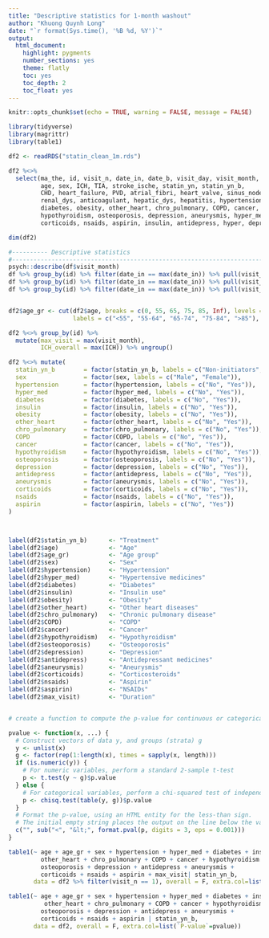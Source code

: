 ```yaml
---
title: "Descriptive statistics for 1-month washout"
author: "Khuong Quynh Long"
date: "`r format(Sys.time(), '%B %d, %Y')`"
output:
  html_document:
    highlight: pygments
    number_sections: yes
    theme: flatly
    toc: yes
    toc_depth: 2
    toc_float: yes
---
```


```r
knitr::opts_chunk$set(echo = TRUE, warning = FALSE, message = FALSE)
```

```r
library(tidyverse)
library(magrittr)
library(table1)
```




```r
df2 <- readRDS("statin_clean_1m.rds")

df2 %<>%
  select(ma_the, id, visit_n, date_in, date_b, visit_day, visit_month,
         age, sex, ICH, TIA, stroke_ische, statin_yn, statin_yn_b,
         CHD, heart_failure, PVD, atrial_fibri, heart_valve, sinus_node, 
         renal_dys, anticoagulant, hepatic_dys, hepatitis, hypertension,
         diabetes, obesity, other_heart, chro_pulmonary, COPD, cancer,
         hypothyroidism, osteoporosis, depression, aneurysmis, hyper_med, 
         corticoids, nsaids, aspirin, insulin, antidepress, hyper, depress) 

dim(df2)
```


```r
#---------- Descriptive statistics
#-------------------------------------------------------------------------------
psych::describe(df$visit_month)
df %>% group_by(id) %>% filter(date_in == max(date_in)) %>% pull(visit_month) %>% hist()
df %>% group_by(id) %>% filter(date_in == max(date_in)) %>% pull(visit_month) %>% round() %>% table()
df %>% group_by(id) %>% filter(date_in == max(date_in)) %>% pull(visit_month) %>% round() %>% table() %>% prop.table()


df2$age_gr <- cut(df2$age, breaks = c(0, 55, 65, 75, 85, Inf), levels = c(1, 2, 3, 4),
                  labels = c("<55", "55-64", "65-74", "75-84", ">85"), right = F)

df2 %<>% group_by(id) %>%
  mutate(max_visit = max(visit_month),
         ICH_overall = max(ICH)) %>% ungroup()

df2 %<>% mutate(
  statin_yn_b        = factor(statin_yn_b, labels = c("Non-initiators", "Initiators")),
  sex                = factor(sex, labels = c("Male", "Female")),
  hypertension       = factor(hypertension, labels = c("No", "Yes")),
  hyper_med          = factor(hyper_med, labels = c("No", "Yes")),
  diabetes           = factor(diabetes, labels = c("No", "Yes")),
  insulin            = factor(insulin, labels = c("No", "Yes")),
  obesity            = factor(obesity, labels = c("No", "Yes")),
  other_heart        = factor(other_heart, labels = c("No", "Yes")),
  chro_pulmonary     = factor(chro_pulmonary, labels = c("No", "Yes")),
  COPD               = factor(COPD, labels = c("No", "Yes")),
  cancer             = factor(cancer, labels = c("No", "Yes")),
  hypothyroidism     = factor(hypothyroidism, labels = c("No", "Yes")),
  osteoporosis       = factor(osteoporosis, labels = c("No", "Yes")),
  depression         = factor(depression, labels = c("No", "Yes")),
  antidepress        = factor(antidepress, labels = c("No", "Yes")),
  aneurysmis         = factor(aneurysmis, labels = c("No", "Yes")),
  corticoids         = factor(corticoids, labels = c("No", "Yes")),
  nsaids             = factor(nsaids, labels = c("No", "Yes")),
  aspirin            = factor(aspirin, labels = c("No", "Yes"))
)



label(df2$statin_yn_b)      <- "Treatment"
label(df2$age)              <- "Age"
label(df2$age_gr)           <- "Age group"
label(df2$sex)              <- "Sex"
label(df2$hypertension)     <- "Hypertension"
label(df2$hyper_med)        <- "Hypertensive medicines"
label(df2$diabetes)         <- "Diabetes"
label(df2$insulin)          <- "Insulin use"
label(df2$obesity)          <- "Obesity"
label(df2$other_heart)      <- "Other heart diseases"
label(df2$chro_pulmonary)   <- "Chronic pulmonary disease"
label(df2$COPD)             <- "COPD"
label(df2$cancer)           <- "Cancer"
label(df2$hypothyroidism)   <- "Hypothyroidism"
label(df2$osteoporosis)     <- "Osteoporosis"
label(df2$depression)       <- "Depression"
label(df2$antidepress)      <- "Antidepressant medicines"
label(df2$aneurysmis)       <- "Aneurysmis"
label(df2$corticoids)       <- "Corticosteroids"
label(df2$nsaids)           <- "Aspirin"
label(df2$aspirin)          <- "NSAIDs"
label(df2$max_visit)        <- "Duration"


# create a function to compute the p-value for continuous or categorical variables.

pvalue <- function(x, ...) {
  # Construct vectors of data y, and groups (strata) g
  y <- unlist(x)
  g <- factor(rep(1:length(x), times = sapply(x, length)))
  if (is.numeric(y)) {
    # For numeric variables, perform a standard 2-sample t-test
    p <- t.test(y ~ g)$p.value
  } else {
    # For categorical variables, perform a chi-squared test of independence
    p <- chisq.test(table(y, g))$p.value
  }
  # Format the p-value, using an HTML entity for the less-than sign.
  # The initial empty string places the output on the line below the variable label.
  c("", sub("<", "&lt;", format.pval(p, digits = 3, eps = 0.001)))
}

table1(~ age + age_gr + sex + hypertension + hyper_med + diabetes + insulin + 
         other_heart + chro_pulmonary + COPD + cancer + hypothyroidism + 
         osteoporosis + depression + antidepress + aneurysmis + 
         corticoids + nsaids + aspirin + max_visit| statin_yn_b,
       data = df2 %>% filter(visit_n == 1), overall = F, extra.col=list(`P-value`=pvalue))

table1(~ age + age_gr + sex + hypertension + hyper_med + diabetes + insulin + 
          other_heart + chro_pulmonary + COPD + cancer + hypothyroidism + 
         osteoporosis + depression + antidepress + aneurysmis + 
         corticoids + nsaids + aspirin | statin_yn_b,
       data = df2, overall = F, extra.col=list(`P-value`=pvalue))
```

















